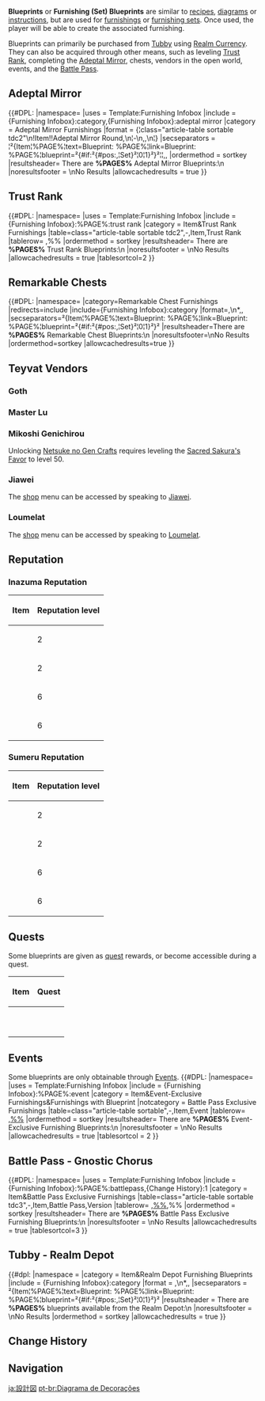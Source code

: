{{about|Furnishing Blueprints|other uses|Blueprint (Disambiguation)}}
{{Terminology Infobox
|type         = Furnishing Blueprints
|description  = Detailed step-by-step instructions for making a <[[Furnishing]]>.<br />After using this item, you can view it in the Creation Screen.
}}
'''Blueprints''' or '''Furnishing (Set) Blueprints''' are similar to [[recipe]]s, [[diagram]]s or [[instructions]], but are used for [[furnishing]]s or [[Furnishing Sets|furnishing sets]]. Once used, the player will be able to create the associated furnishing.

Blueprints can primarily be purchased from [[Tubby]] using [[Realm Currency]]. They can also be acquired through other means, such as leveling [[Trust Rank]], completing the [[Serenitea Pot/Adeptal Mirror|Adeptal Mirror]], chests, vendors in the open world, events, and the [[Battle Pass]].

==Adeptal Mirror==
{{Main|Serenitea Pot/Adeptal Mirror}}
{{#DPL:
|namespace= 
|uses = Template:Furnishing Infobox
|include = {Furnishing Infobox}:category,{Furnishing Infobox}:adeptal mirror
|category = Adeptal Mirror Furnishings
|format = {¦class="article-table sortable tdc2"\n!Item!!Adeptal Mirror Round,\n¦-\n,,\n¦}
|secseparators = ¦²{Item¦%PAGE%¦text=Blueprint: %PAGE%¦link=Blueprint: %PAGE%¦blueprint=²{#if:²{#pos:,¦Set}²¦0¦1}²}²¦¦,,
|ordermethod = sortkey
|resultsheader= There are '''%PAGES%''' Adeptal Mirror Blueprints:\n
|noresultsfooter = \nNo Results
|allowcachedresults = true
}}

==Trust Rank==
{{Main|Serenitea Pot#Trust Rank}}
{{#DPL:
|namespace= 
|uses = Template:Furnishing Infobox
|include = {Furnishing Infobox}:%PAGE%:trust rank
|category = Item&Trust Rank Furnishings
|table=class="article-table sortable tdc2",-,Item,Trust Rank
|tablerow= {{Item|%%|text=Blueprint: %PAGE%|link=Blueprint: %PAGE%|blueprint=1}},%%
|ordermethod = sortkey
|resultsheader= There are '''%PAGES%''' Trust Rank Blueprints:\n
|noresultsfooter = \nNo Results
|allowcachedresults = true
|tablesortcol=2
}}

==Remarkable Chests==
{{Main|Remarkable Chests}}
{{#DPL:
|namespace=
|category=Remarkable Chest Furnishings
|redirects=include
|include={Furnishing Infobox}:category
|format=,\n*,,
|secseparators=²{Item¦%PAGE%¦text=Blueprint: %PAGE%¦link=Blueprint: %PAGE%¦blueprint=²{#if:²{#pos:,¦Set}²¦0¦1}²}²
|resultsheader=There are '''%PAGES%''' Remarkable Chest Blueprints:\n
|noresultsfooter=\nNo Results
|ordermethod=sortkey
|allowcachedresults=true
}}

==Teyvat Vendors==
===Goth===
{{Vendor|Goth|shop=The}}

===Master Lu===
{{Vendor|Master Lu|shop=The}}

===Mikoshi Genichirou===
Unlocking [[Netsuke no Gen Crafts]] requires leveling the [[Sacred Sakura's Favor]] to level 50.
{{Vendor|Mikoshi Genichirou|Blueprints|shop=The}}

===Jiawei===
The [[shop]] menu can be accessed by speaking to [[Jiawei]].
{{Shop/Header|currency=Fish|vendor=Jiawei}}
{{Shop|Pool of Sapphire Grace|specific=Blueprint: Pool of Sapphire Grace|{{Card|Medaka|10}}|1|blueprint=1}}
{{Shop/Footer}}

===Loumelat===
The [[shop]] menu can be accessed by speaking to [[Loumelat]].
{{Shop/Header|currency=Fish|vendor=Loumelat}}
{{Shop|Shaded Clarity|specific=Blueprint: Shaded Clarity|{{Card|Medaka|10}}|1|blueprint=1}}
{{Shop/Footer}}

==Reputation==
{{Main|Reputation}}
===Inazuma Reputation===
{|class="article-table sortable tdc2"
!Item!!Reputation level
|-
|{{Item|"Pines Awaiting the Twilight"|text=Blueprint: "Pines Awaiting the Twilight"|link=Blueprint: "Pines Awaiting the Twilight"|blueprint=1}}||2
|-
|{{Item|Stone Lantern: Fudoumyou's Light|text=Blueprint: Stone Lantern: Fudoumyou's Light|link=Blueprint: Stone Lantern: Fudoumyou's Light|blueprint=1}}||2
|-
|{{Item|Long Yumemiru Table|text=Blueprint: Long Yumemiru Table|link=Blueprint: Long Yumemiru Table|blueprint=1}}||6
|-
|{{Item|"Tea Wisp-Clouded White Couch"|text=Blueprint: "Tea Wisp-Clouded White Couch"|link=Blueprint: "Tea Wisp-Clouded White Couch"|blueprint=1}}||6
|}

===Sumeru Reputation===
{|class="article-table sortable tdc2"
!Item!!Reputation level
|-
|{{Item|Brightwood Pottery Worktable|text=Blueprint: Brightwood Pottery Worktable|link=Blueprint: Brightwood Pottery Worktable|blueprint=1}}||2
|-
|{{Item|Plain Brightwood Shelf|text= Blueprint: Plain Brightwood Shelf|link=Blueprint: Plain Brightwood Shelf|blueprint=1}}||2
|-
|{{Item|Brightwood Grocery Stall|text=Blueprint: Brightwood Grocery Stall|link=Blueprint: Brightwood Grocery Stall|blueprint=1}}||6
|-
|{{Item|Brightwood Kebab Cart|text=Blueprint: Brightwood Kebab Cart|link=Blueprint: Brightwood Kebab Cart|blueprint=1}}||6
|}

==Quests==
Some blueprints are given as [[quest]] rewards, or become accessible during a quest.

{|class="article-table sortable"
!Item!!Quest
|-
|{{Item|Profitable Fruit Stand|text=Blueprint: Profitable Fruit Stand|link=Blueprint: Profitable Fruit Stand|blueprint=1}} || {{Quest|A Teapot to Call Home: Part I}}
|-
|{{Item|Tianyuan Lantern: Fragrant Brilliance|text=Blueprint: Tianyuan Lantern: Fragrant Brilliance|link=Blueprint: Tianyuan Lantern: Fragrant Brilliance|blueprint=1}} || {{Quest|A Teapot to Call Home: Part I}}
|-
|{{Item|Square Yumemiru Stool|text=Blueprint: Square Yumemiru Stool|link=Blueprint: Square Yumemiru Stool|blueprint=1}} || {{Quest|Tatara Tales: The Last Act}}
|-
|{{Item|Ritual Shrine|text=Blueprint: Ritual Shrine|link=Blueprint: Ritual Shrine|blueprint=1}} || {{Quest|"Heart of Watatsumi"}}
|-
|{{Item|War Drum: Line-Breaking Reverb|text=Blueprint: War Drum: Line-Breaking Reverb|link=Blueprint: War Drum: Line-Breaking Reverb|blueprint=1}} || {{Quest|"Heart of Watatsumi"}}
|-
|{{Item|Cleansing Shrine|text=Blueprint: Cleansing Shrine|link=Blueprint: Cleansing Shrine|blueprint=1}} || {{Quest|Seirai Stormchasers: Part IV}}
|-
|{{Item|Headquarters Alarm: Sound of Thunder|text=Blueprint: Headquarters Alarm: Sound of Thunder|link=Blueprint: Headquarters Alarm: Sound of Thunder|blueprint=1}} || {{Quest|Seirai Stormchasers: Part IV}}
|-
|{{Item|Replica Mural: Ancient Ritual in a Sea of Fog|text=Blueprint: Replica Mural: Ancient Ritual in a Sea of Fog|link=Blueprint: Replica Mural: Ancient Ritual in a Sea of Fog|blueprint=1}} || {{Quest|The Saga of Mr. Forgetful}}
|-
|{{Item|Replica Mural: Lone Peak in a Sea of Fog|text=Blueprint: Replica Mural: Lone Peak in a Sea of Fog|link=Blueprint: Replica Mural: Lone Peak in a Sea of Fog|blueprint=1}} || {{Quest|The Saga of Mr. Forgetful}}
|-
|{{Item|Pear Orchard Stage: Yun-Han Style|text=Blueprint: Pear Orchard Stage: Yun-Han Style|link=Blueprint: Pear Orchard Stage: Yun-Han Style|blueprint=1}} || {{Quest|On the Stage, Behind the Stage}}
|}

==Events==
Some blueprints are only obtainable through [[Events]].
{{#DPL:
|namespace= 
|uses = Template:Furnishing Infobox
|include = {Furnishing Infobox}:%PAGE%:event
|category = Item&Event-Exclusive Furnishings&Furnishings with Blueprint
|notcategory = Battle Pass Exclusive Furnishings
|table=class="article-table sortable",-,Item,Event
|tablerow= {{Item|%%|text=Blueprint: %PAGE%|link=Blueprint: %PAGE%|blueprint=1}},[[%%]]
|ordermethod = sortkey
|resultsheader= There are '''%PAGES%''' Event-Exclusive Furnishing Blueprints:\n
|noresultsfooter = \nNo Results
|allowcachedresults = true
|tablesortcol = 2
}}

==Battle Pass - Gnostic Chorus==
{{#DPL:
|namespace= 
|uses = Template:Furnishing Infobox
|include = {Furnishing Infobox}:%PAGE%:battlepass,{Change History}:1
|category = Item&Battle Pass Exclusive Furnishings
|table=class="article-table sortable tdc3",-,Item,Battle Pass,Version
|tablerow= {{Item|%%|text=Blueprint: %PAGE%|link=Blueprint: %PAGE%|blueprint=1}},[[%%]],%%
|ordermethod = sortkey
|resultsheader= There are '''%PAGES%''' Battle Pass Exclusive Furnishing Blueprints:\n
|noresultsfooter = \nNo Results
|allowcachedresults = true
|tablesortcol=3
}}

==Tubby - Realm Depot==
{{Main|Tubby#Furnishing Blueprints|Serenitea Pot/Realm Depot/Furnishing Blueprints}}
{{#dpl:
|namespace = 
|category = Item&Realm Depot Furnishing Blueprints
|include = {Furnishing Infobox}:category
|format = ,\n*,,
|secseparators = ²{Item¦%PAGE%¦text=Blueprint: %PAGE%¦link=Blueprint: %PAGE%¦blueprint=²{#if:²{#pos:,¦Set}²¦0¦1}²}²
|resultsheader = There are '''%PAGES%''' blueprints available from the Realm Depot:\n
|noresultsfooter = \nNo Results
|ordermethod = sortkey
|allowcachedresults = true
}}

==Change History==
{{Change History|1.5}}

==Navigation==
{{Precious Navbox|Item}}
[[Category:Furnishing Blueprints| ]]
[[Category:Furnishing Set Blueprints| ]]

[[ja:設計図]]
[[pt-br:Diagrama de Decorações]]
